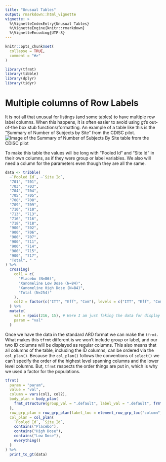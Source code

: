 ```yaml
---
title: "Unusual Tables"
output: rmarkdown::html_vignette
vignette: >
  %\VignetteIndexEntry{Unusual Tables}
  %\VignetteEngine{knitr::rmarkdown}
  %\VignetteEncoding{UTF-8}
---
```


```r
knitr::opts_chunk$set(
  collapse = TRUE,
  comment = "#>"
)
```

```r
library(tfrmt)
library(tibble)
library(dplyr)
library(tidyr)
```


# Multiple columns of Row Labels

It is not all that unusual for listings (and some tables) to have multiple row label columns. When this happens, it is often easier to avoid using gt's out-of-the box stub functions/formatting. An example of a table like this is the "Summary of Number of Subjects by Site" from the CDISC pilot.
![Image of the Summary of Number of Subjects By Site table from the CDISC pilot](../man/figures/summary_subj_by_site.png)

To make this table the values will be long with "Pooled Id" and "Site Id" in their own columns, as if they were group or label variables. We also will need a column for the parameters even though they are all the same. 

```r
data <- tribble(
  ~`Pooled Id`, ~`Site Id`,
  "701", "701",
  "703", "703",
  "704", "704",
  "705", "705",
  "708", "708",
  "709", "709",
  "710", "710",
  "713", "713",
  "716", "716",
  "718", "718",
  "900", "702",
  "900", "706",
  "900", "707",
  "900", "711",
  "900", "714",
  "900", "715",
  "900", "717",
  "Total", " "
) %>%
  crossing(
    col1 = c(
      "Placebo (N=86)",
      "Xanomeline Low Dose (N=84)",
      "Xanomeline High Dose (N=84)",
      "Total (N=254)"
    ),
    col2 = factor(c("ITT", "Eff", "Com"), levels = c("ITT", "Eff", "Com"))
  ) %>%
  mutate(
    val = rpois(216, 15), # Here I am just faking the data for display purposes
    param = "val"
  )
```

Once we have the data in the standard ARD format we can make the `tfrmt`. What makes this `tfrmt` different is we won't include group or label, and our two ID columns will be displayed as regular columns. This also means that all columns of the table, including the ID columns, can be ordered via the `col_plan()`. Because the `col_plan()` follows the conventions of `select()` we can't specify the order of the highest level spanning columns and the lower level columns. But, `tfrmt` respects the order things are put in, which is why we used a factor for the populations.  
```r
tfrmt(
  param = "param",
  value = "val",
  column = vars(col1, col2),
  body_plan = body_plan(
    frmt_structure(group_val = ".default", label_val = ".default", frmt("XX"))
  ),
  row_grp_plan = row_grp_plan(label_loc = element_row_grp_loc("column")),
  col_plan = col_plan(
    `Pooled Id`, `Site Id`,
    contains("Placebo"),
    contains("High Dose"),
    contains("Low Dose"),
    everything()
  )
) %>%
  print_to_gt(data)
```

